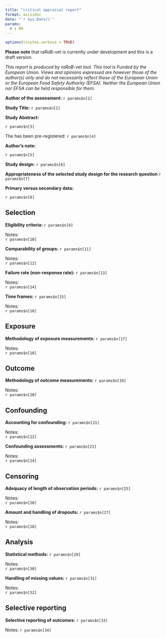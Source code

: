 ---
title: "critical appraisal report"
format: asciidoc
date: "`r Sys.Date()`"
params: 
  n : NA
---

```{r include=FALSE}
options(tinytex.verbose = TRUE)

```

**Please note** that raRoB-vet is currently under development and this is a draft version.

*This report is produced by raRoB-vet tool. This tool is Funded by the European Union. Views and opinions expressed are however those of the author(s) only and do not necessarily reflect those of the European Union or the European Food Safety Authority (EFSA). Neither the European Union nor EFSA can be held responsible for them.*



**Author of the assessment:** `r params$n[1]`

**Study Title:** `r params$n[2]`

**Study Abstract:**

`r params$n[3]`

The has been pre-registered: `r params$n[4]`

**Author's note:** 

`r params$n[5]`

**Study design:** `r params$n[6]`

**Appropriateness of the selected study design for the research question** `r params$n[7]`

**Primary versus secondary data:**

`r params$n[8]`

## Selection

**Eligibility criteria:** `r params$n[9]`

Notes:   
`r params$n[10]`

**Comparability of groups:** `r params$n[11]`

Notes:  
`r params$n[12]`

**Failure rate (non-response rate):** `r params$n[13]`

Notes:  
`r params$n[14]`

**Time frames:** `r params$n[15]`

Notes:  
`r params$n[16]`

## Exposure

**Methodology of exposure measurements:** `r params$n[17]`

Notes:  
`r params$n[18]`

## Outcome

**Methodology of outcome measurements:** `r params$n[19]`

Notes:  
`r params$n[20]`

## Confounding

**Accounting for confounding:** `r params$n[21]`

Notes:  
`r params$n[22]`

**Confounding assessments:** `r params$n[23]`

Notes:  
`r params$n[24]`

## Censoring

**Adequacy of length of observation periods:** `r params$n[25]`

Notes:  
`r params$n[26]`

**Amount and handling of dropouts:** `r params$n[27]`

Notes:  
`r params$n[28]`

## Analysis

**Statistical methods:** `r params$n[29]`

Notes:  
`r params$n[30]`

**Handling of missing values:** `r params$n[31]`

Notes:  
`r params$n[32]`

## Selective reporting

**Selective reporting of outcomes:** `r params$n[33]`

Notes: `r params$n[34]`